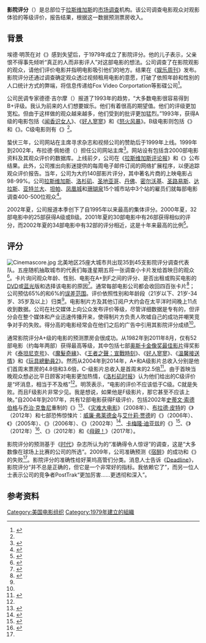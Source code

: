 {{NoteTA
|G1=Show
|G2=Movie
}}

{{Infobox company
| name        = 影院评分
| name_en   = CinemaScore
| logo        = [[Image:Cinemascore-logo.png|250px]]
| caption     = 
| type        = [[私人公司|私人公司]]
| foundation  = {{start date and age|1979}}
| founder     = 埃德·明茨
| location_city = [[拉斯维加斯|拉斯维加斯]]
| location_country = {{USA}}
| key_people  = 
| industry    = 市场研究
| products    = 电影评分
| revenue     = 
| operating_income = 
| parent      = 
| homepage    = {{URL|www.cinemascore.com}}
}}

'''影院评分'''（{{lang-en|CinemaScore}}）是总部位于[[拉斯维加斯|拉斯维加斯]]的[[市场调查|市场调查]]机构。该公司调查电影观众对观影体验的等级评价，报告结果，根据这一数据预测票房收入。

== 背景 ==
埃德·明茨在对《{{le|廉价侦探|The Cheap Detective}}》感到失望后，于1979年成立了影院评分。他的儿子表示，父亲恨不得事先倾听“真正的人而非影评人”对这部电影的想法。公司调查了在影院观影的观众，请他们评价电影并指明电影吸引他们的地方{{r|cunningham20130618}}。结果在《[[娱乐周刊|娱乐周刊]]》发布。影院评分还通过调查确定观众透过视频租用电影的意愿，打破了依照年龄和性别的人口统计方式的弊端，将信息传递给Fox Video Corportation等影碟公司<ref name=springs>{{cite news | first=Chris | last=Wieland | title=In Springs, everybody's a critic | work=South Florida Sun-Sentinel | publisher=Tribune Company | date=1993-03-20 }}</ref>。

公司民调专家德德·吉尔摩（{{lang|en|Dede Gilmore}}）报道了1993年的趋势，“大多数电影很容易得到B+评级。我认为前来的人们想要娱乐。他们有着很高的期望值。他们的评级更加宽松。但由于这样做的观众越来越多，他们受到的批评更加猛烈。”1993年，获得A级的电影包括《[[闻香识女人|闻香识女人]]》、《[[好人寥寥|好人寥寥]]》和《[[怒火风暴|怒火风暴]]》。B级电影则包括《{{le|似是故人来|Sommersby}}》和《{{le|心荡神驰|Untamed Heart}}》。C级电影则有《{{le|肉体证据|Body of Evidence (1993 film)}}》<ref name=springs/>。

蛰伏三年，公司网站在主席寻求杂志和视频公司的赞助后于1999年上线。1999年到2002年，布拉德·佩帕德（{{lang|en|Brad Peppard}}）担任公司网站主席<ref>{{cite web |url=http://www.buyandhold.com/StockMgr?request=display.content&ContentURL=%2Fcustom%2Fbuyandhold-com%2Fhtml-secFilings.asp%26&symbol=RMKR&symb=RMKR&sequenceid=1&guid=3610174 |title=Proxy Statement to SEC |publisher=Rainmaker Systems, Inc. |date=2004-04-18 |deadurl=yes |archiveurl=https://web.archive.org/web/20150318142608/http://www.buyandhold.com/StockMgr?request=display.content&ContentURL=%2Fcustom%2Fbuyandhold-com%2Fhtml-secFilings.asp%26&symbol=RMKR&symb=RMKR&sequenceid=1&guid=3610174 |archivedate=2015-03-18 }}</ref>。网站设有包括含2000部电影资料及其观众评价的数据库。上线前夕，公司在《[[拉斯维加斯评论报|拉斯维加斯评论报]]》和《{{le|雷诺公报|Reno Gazette-Journal}}》公布结果。此外，公司推出向影迷提供的每周电子邮件订阅的网络扩展程序，以便追踪观众评价报告。当年，公司为大约140部影片评分，其中著名片商的上映电影占98-99%。公司[[拉斯维加斯|拉斯维加斯]]、[[洛杉矶|洛杉矶]]、[[聖地牙哥_(加利福尼亞州)|圣地亚哥]]、[[丹佛|丹佛]]、[[密尔沃基|密尔沃基]]、[[聖路易_(密蘇里州)|圣路易斯]]、[[达拉斯|达拉斯]]、[[亚特兰大|亚特兰大]]、[[坦帕|坦帕]]、[[凤凰城|凤凰城]]和[[科勒尔斯普林斯|珊瑚泉]]15个城市站中3个站的雇员们就每部电影调查400-500位观众<ref name=expands>{{cite news | first=Carol | last=Cling | title=CinemaScore expands to Internet to offer moviegoers current information | work=Las Vegas Review-Journal | publisher=Stephens Media | date=1999-09-16 }}</ref>。

2002年夏，公司报道本季创下了自1995年以来最高的集体评分。2000年夏，32部电影中的25部获得A级或B级。2001年夏的30部电影中有26部获得相似的评分，而2002年夏的34部电影中有32部的评分相近，这是十年来最高的比例<ref>{{cite news | first=Scott | last=Bowles | title=Movies make the grade with fans, critics alike | work=[[USA_Today|USA Today]] | publisher=Gannett Company | date=2002-08-01 }}</ref>。

== 评分 ==
[[File:Cinemascore.jpg|thumb]]
北美地区25座大城市共出现35到45支影院评分调查代表队。五座随机抽取城市的代表们每逢星期五将一张调查小卡片发给首映日的观众<ref name="mcclintock20110819">{{cite web | url=http://www.hollywoodreporter.com/news/why-cinemascore-matters-box-office-225563 | title=Why CinemaScore Matters for Box Office | work=[[The_Hollywood_Reporter|The Hollywood Reporter]] | date=2011-08-19 | accessdate=2013-03-28 | author=McClintock, Pamela | archive-date=2014-05-10 | archive-url=https://www.webcitation.org/6PTUrtDVN?url=http://www.hollywoodreporter.com/news/why-cinemascore-matters-box-office-225563 | dead-url=no }}</ref>{{r|goldstein20091013}}{{r|busch20140809}}。卡片询问观众年龄、性别、电影在A+到F之间的评分、是否出租或购买电影的[[DVD|DVD]]或[[蓝光|蓝光]]版和选择该电影的原因<ref name="goldstein20091013">{{cite web | url=http://articles.latimes.com/print/2009/oct/13/entertainment/et-bigpicture13 | title=CinemaScore's box-office swami | work=[[Los_Angeles_Times|Los Angeles Times]] | date=2009-10-13 | author=Goldstein, Patrick | accessdate=2016-02-12 | archive-date=2013-01-27 | archive-url=https://archive.is/20130127115751/http://articles.latimes.com/print/2009/oct/13/entertainment/et-bigpicture13 | dead-url=no }}</ref>。通常每部电影公司都会收回四百张卡片<ref name="cunningham20130618">{{cite news | url=http://movies.yahoo.com/news/cinemascore-gets-studios-especially-counters-critics-045034413.html | title=CinemaScore Gets 'A' From Studios, Especially When It Counters Critics | work=The Wrap | date=2013-06-18 | accessdate=2013-07-07 | author=Cunningham, Todd | archive-date=2021-03-24 | archive-url=https://web.archive.org/web/20210324183505/https://www.yahoo.com/entertainment/news/cinemascore-gets-studios-especially-counters-critics-045034413.html | dead-url=no }}</ref>；公司预估65%的{{le|回应率|Response rate}}和6%的[[误差范围|误差范围]]。评价依照性别和年龄段（21岁以下、21岁-34岁、35岁及以上）归类<ref name=expands/>。电影制片方及其他订阅户大约会在太平洋时间晚上11点收到数据。公司在社交媒体上向公众发布评价等级，尽管详细数据是专有的，但评分会在整个媒体和产业迅速传播开来，使得制片方负责人吹嘘自己的成功并嘲笑竞争对手的失败。得分高的电影经常会在他们之后的广告中引用其影院评分成绩<ref name="goldstein20091013"/>{{r|cunningham20130618}}{{r|busch20140809}}。

通常影院评分A+级的电影的预测票房会很成功。从1982年到2011年8月，仅有52部电影（约每年两部）获得最高等级，其中包括七部[[奥斯卡金像奖最佳影片|奥斯卡金像奖最佳影片]]得奖影片《[[鐵達尼號_(1997年電影)|泰坦尼克号]]》、《[[魔髮奇緣|魔髮奇緣]]》、《[[王者之聲：宣戰時刻|王者之聲：宣戰時刻]]》、《[[好人寥寥|好人寥寥]]》、《[[溫馨接送情|溫馨接送情]]》和《[[玩具總動員2|玩具總動員2]]》。然而从2004年到2014年，A+和A级影片总收入分别是他们首周末票房的4.8倍和3.6倍，C-级影片总收入是首周末的2.5倍<ref name="busch20140809">{{cite news | url=http://deadline.com/2014/08/b-grade-for-turtles-what-cinemascores-mean-and-why-exit-polling-matters-816538/ | title=B Grade For ‘Turtles': What CinemaScores Mean And Why Exit Polling Matters | work=[[Deadline_Hollywood|Deadline Hollywood]] | date=2014-08-09 | accessdate=2014-08-20 | author=Busch, Anita | archive-date=2021-03-24 | archive-url=https://web.archive.org/web/20210324183526/https://deadline.com/2014/08/b-grade-for-turtles-what-cinemascores-mean-and-why-exit-polling-matters-816538/ | dead-url=no }}</ref>。由于首映当晚观众想必比平日顾客对电影更加热情，《[[洛杉矶时报|洛杉矶时报]]》认为他们给出的C级评价是“坏消息，相当于不及格”<ref name="goldstein20091013"/>。明茨表示，“电影的评价不应该低于C级。C就是失败。而且F级影片非常少见。我是想说，如果他是F级影片，那它甚至不应该上映。”自2004年到2017年，共有12部电影获得F级评价，包括2002年[[史蒂文·索德伯格|史蒂文·索德伯格]]与[[乔治·克鲁尼|乔治·克鲁尼]]重制的《{{le|飛向太空 (2002年電影)|Solaris (2002 film)|飛向太空2002}}》<ref>{{cite web | url=http://www.usatoday.com/life/movies/news/2002-12-03-solaris_x.htm | title=Critics may love "Solaris", but moviegoers don't | date=2002-12-03 | work=[[USA_Today|USA Today]] | access-date=2016-02-12 | archive-date=2011-12-30 | archive-url=https://web.archive.org/web/20111230155345/http://www.usatoday.com/life/movies/news/2002-12-03-solaris_x.htm }}</ref>、《[[灾难大电影|灾难大电影]]》（2008年）、[[布拉德·皮特|布拉德·皮特]]的《{{le|温柔的杀戮|Killing Them Softly}}》（2012年）和七部恐怖惊悚片：[[威廉·弗莱德金|威廉·弗莱德金]]与[[艾什莉·贾德|艾什莉·贾德]]的《{{le|千疮百孔|Bug (2006 film)}}》（2006年）、《{{le|狼溪|Wolf Creek (film)}}》（2005年）、《{{le|异教徒 (电影)|The Wicker Man (2006 film)|异教徒}}》（2006年）、《{{le|鬼别墅|Darkness (2002 film)}}》（2002年）<ref name="thr20121204">{{cite news | url=http://www.hollywoodreporter.com/gallery/brad-pitt-killing-them-softly-f-cinemascore-397731 | title=CinemaScore Flunkees: Brad Pitt's 'Killing Them Softly' and 7 Other Movies That Earned an F With Audiences | work=[[The_Hollywood_Reporter|The Hollywood Reporter]] | date=2012-12-04 | accessdate=2013-03-28 | archive-date=2022-06-09 | archive-url=https://web.archive.org/web/20220609112044/https://www.hollywoodreporter.com/gallery/brad-pitt-killing-them-softly-f-cinemascore-397731/ }}</ref>、[[卡梅隆·迪亚兹|卡梅隆·迪亚兹]]的《{{le|杀人宝盒|The Box (2009 film)}}》<ref>{{cite web | url=http://latimesblogs.latimes.com/the_big_picture/2009/11/the-box-the-movie-audiences-truly-love-to-hate-.html | title='The Box': The movie audiences truly love to hate | date=2009-11-10 | work=[[Los_Angeles_Times|Los Angeles Times]] | access-date=2016-02-12 | archive-date=2022-06-01 | archive-url=https://web.archive.org/web/20220601040807/https://latimesblogs.latimes.com/the_big_picture/2009/11/the-box-the-movie-audiences-truly-love-to-hate-.html }}</ref>、《{{le|心中的恶魔|The Devil Inside}}》（2012年）<ref name="zeitchik20120109">{{cite news | url=http://latimesblogs.latimes.com/movies/2012/01/devil-inside-box-office-hit.html | title=Does 'Devil Inside' suggest a new studio-filmmaker relationship? | work=[[Los_Angeles_Times|Los Angeles Times]] | date=2012-01-09 | accessdate=2012-01-19 | author=Zeitchik, Steven | archive-date=2022-06-01 | archive-url=https://web.archive.org/web/20220601040812/https://latimesblogs.latimes.com/movies/2012/01/devil-inside-box-office-hit.html }}</ref>、《{{le|寂静的房子|Silent House}}》（2012年）{{r|thr20121204}}和《[[母親！|母親！]]》（2017年）。

影院评分的预测基于《[[时代_(杂志)|时代]]》杂志所认为的“准确得令人惊讶”的调查，这是“大多数像在球场上比赛的公司的所选”。2009年，公司准确预测《[[宿醉_(电影)|宿醉]]》的成功和《{{le|失落的大陆 (電影)|Land of the Lost (film)|失落的大陆}}》的失败<ref name="goldstein20091013"/>。影院评分的准确性给好莱坞高管们分类。消息人士告诉《[[Deadline|Deadline]]》，影院评分“并不总是正确的，但它是一个非常好的指标。我依赖它了”，而另一位人士表示公司的竞争者PostTrak“更加厉害......更透彻和深入”{{r|busch20140809}}。

== 参考资料 ==
{{reflist|2}}

[[Category:美国电影组织|Category:美国电影组织]]
[[Category:1979年建立的組織|Category:1979年建立的組織]]